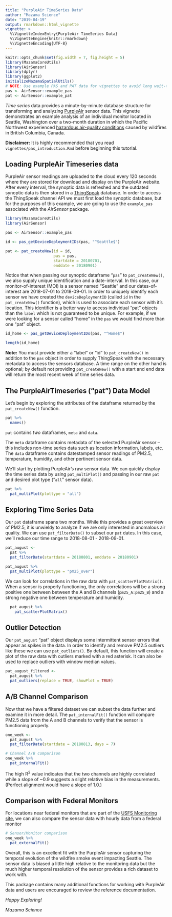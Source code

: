 ```yaml
---
title: "PurpleAir TimeSeries Data"
author: "Mazama Science"
date: "2019-04-19"
output: rmarkdown::html_vignette
vignette: >
  %\VignetteIndexEntry{PurpleAir TimeSeries Data}
  %\VignetteEngine{knitr::rmarkdown}
  %\VignetteEncoding{UTF-8}
---
```


```r
knitr::opts_chunk$set(fig.width = 7, fig.height = 5)
library(MazamaCoreUtils)
library(AirSensor)
library(dplyr)
library(ggplot2)
initializeMazamaSpatialUtils()
# NOTE: Use example PAS and PAT data for vignettes to avoid long wait-times
pas <- AirSensor::example_pas
pat <- AirSensor::example_pat
```

_Time series_ data provides a minute-by-minute database structure for transforming 
and analyzing [PurpleAir](https://www.purpleair.com/) sensor data.
This vignette demonstrates an example analysis of an individual monitor located
in Seattle, Washington over a two-month duration in which the Pacific Northwest 
experienced [hazardous air-quality conditions](https://www.usnews.com/news/healthiest-communities/articles/2018-08-19/air-quality-to-worsen-in-northwest-as-smoke-returns) caused by wildfires in British Columbia, Canada. 

**Disclaimer:** It is highly recommended that you read `vignettes/pas_introduction.Rmd`
before beginning this tutorial.

## Loading PurpleAir Timeseries data
PurpleAir sensor readings are uploaded to the cloud every 120 seconds 
where they are stored for download and display on the PurpleAir website. After
every interval, the synoptic data is refreshed and the outdated synoptic data is 
then stored in a [ThingSpeak](https://thingspeak.com) database. In order to 
access the ThingSpeak channel API we must first load the synoptic database, but
for the purposes of this example, we are going to use the `example_pas` associated
with the *AirSensor* package.

```r
library(MazamaCoreUtils)
library(AirSensor)

pas <- AirSensor::example_pas

id <- pas_getDeviceDeploymentIDs(pas, "^Seattle$")

pat <- pat_createNew(id = id, 
                     pas = pas, 
                     startdate = 20180701, 
                     enddate = 20180901)
```

Notice that when passing our synoptic dataframe "`pas`" to `pat_createNew()`, 
we also supply unique identification and a date-interval. In this case, our 
monitor-of-interest (MOI) is a sensor named "Seattle" and our dates-of-interest
are 2018-07-01 to 2018-09-01. In order to uniquely identify each sensor we have 
created the `deviceDeploymentID` (called `id` in the `pat_createNew()` function), 
which is used to associate each sensor with it's location. This identifier is a 
better way to access individual "pat" objects than the `label` which is not 
guaranteed to be unique. For example, if we were looking for a sensor called 
"home" in the `pas` we would find more than one "pat" object.


```r

id_home <- pas_getDeviceDeploymentIDs(pas, "^Home$")

length(id_home)

```

**Note:** You must provide either a "label" or "id" to `pat_createNew()` in 
addition to the `pas` object in order to supply ThingSpeak with the necessary 
metadata to access the sensors database. A time range on the other hand is 
optional; by default not providing `pat_createNew()` with a start and end date 
will return the most recent week of time series data.

## The PurpleAirTimeseries ("pat") Data Model
Let's begin by exploring the attributes of the dataframe returned by the 
`pat_createNew()` function. 

```r
pat %>%
  names()
```

`pat` contains _two_ dataframes, `meta` and `data`. 

The `meta` dataframe contains metadata of the selected PurpleAir sensor -- 
this includes non-time series data such as location information, labels, etc. 
The `data` dataframe contains datestamped sensor readings of 
PM2.5, temperature, humidity, and other pertinent sensor data. 

We'll start by plotting PurpleAir's raw sensor data. We can quickly display the 
time series data by using `pat_multiPlot()` and passing in our raw `pat` and
desired plot type ("`all`" sensor data). 

```r
pat %>%
  pat_multiPlot(plottype = "all")
```

## Exploring Time Series Data

Our `pat` dataframe spans two months. While this provides a great overview of
PM2.5, it is unwieldy to analyze if we are only interested in anomalous air 
quality. We can use `pat_filterDate()` to subset our `pat` dates. In this case,
we'll reduce our time range to 2018-08-01 - 2018-09-01.

```r
pat_august <- 
  pat %>% 
  pat_filterDate(startdate = 20180801, enddate = 20180901)

pat_august %>%
  pat_multiPlot(plottype = "pm25_over")
```

We can look for correlations in the raw data with `pat_scatterPlotMatrix()`. When a
sensor is properly functioning, the only correlations will be a strong positive
one between between the A and B channels (`pm25_A:pm25_B`) and a strong
negative one between temperature and humidity.

```r
  pat_august %>%
    pat_scatterPlotMatrix()
```

## Outlier Detection

Our `pat_august` "pat" object displays some intermittent sensor errors that
appear as spikes in the data. In order to identify and remove  PM2.5 outliers 
like these we can use `pat_outliers()`. By default, this function will create a
plot of the raw data with outliers marked with a red asterisk. It can also be
used to replace outliers with window median values.

```r
pat_august_filtered <- 
  pat_august %>%
  pat_outliers(replace = TRUE, showPlot = TRUE)
```

## A/B Channel Comparison

Now that we have a filtered dataset we can subset the data further and 
examine it in more detail. The `pat_internalFit()` function will compare PM2.5 
data from the A and B channels to verify that the sensor is functioning
properly.

```r
one_week <- 
  pat_august %>% 
  pat_filterDate(startdate = 20180813, days = 7)

# Channel A/B comparison
one_week %>% 
  pat_internalFit()
```

The high R^2^ value indicates that the two channels are highly correlated while a slope
of ~0.9 suggests a slight relative bias in the measurements. (Perfect alignment
would have a slope of 1.0.)

## Comparison with Federal Monitors

For locations near federal monitors that are part of the 
[USFS Monitoring site](https://tools.airfire.org/monitoring/v4), we can also
compare the sensor data with hourly data from a federal monitor

```r
# Sensor/Monitor comparison
one_week %>% 
  pat_externalFit()
```

Overall, this is an excellent fit with the PurpleAir sensor capturing the 
temporal evolution of the wildfire smoke event impacting Seattle. The sensor
data is biased a little high relative to the monitoring data but the much 
higher temporal resolution of the sensor provides a rich dataset to work with.

This package contains many additional functions for working with PurpleAir 
data and users are encouraged to review the reference documentation.

_Happy Exploring!_

_Mazama Science_

